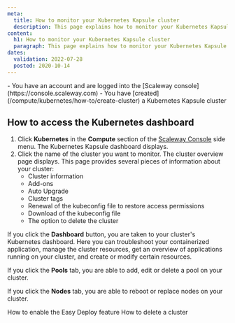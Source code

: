 ```yaml
---
meta:
  title: How to monitor your Kubernetes Kapsule cluster
  description: This page explains how to monitor your Kubernetes Kapsule cluster
content:
  h1: How to monitor your Kubernetes Kapsule cluster
  paragraph: This page explains how to monitor your Kubernetes Kapsule cluster
dates:
  validation: 2022-07-28
  posted: 2020-10-14
---
```


<Macro id="iam-requirements" />

<Message type="requirement">
  - You have an account and are logged into the [Scaleway console](https://console.scaleway.com) 
  - You have [created](/compute/kubernetes/how-to/create-cluster) a Kubernetes Kapsule cluster
</Message>

## How to access the Kubernetes dashboard

1. Click **Kubernetes** in the **Compute** section of the [Scaleway Console](https://console.scaleway.com) side menu. The Kubernetes Kapsule dashboard displays.
2. Click the name of the cluster you want to monitor. The cluster overview page displays.  This page provides several pieces of information about your cluster:
    * Cluster information
    * Add-ons
    * Auto Upgrade
    * Cluster tags
    * Renewal of the kubeconfig file to restore access permissions
    * Download of the kubeconfig file
    * The option to delete the cluster

If you click the **Dashboard** button, you are taken to your cluster's Kubernetes dashboard. Here you can troubleshoot your containerized application, manage the cluster resources, get an overview of applications running on your cluster, and create or modify certain resources.

If you click the **Pools** tab, you are able to add, edit or delete a pool on your cluster.

<Lightbox src="scaleway-kapsule_pools.webp" alt="" />

If you click the **Nodes** tab, you are able to reboot or replace nodes on your cluster.

<Lightbox src="scaleway-kapsule_nodes.webp" alt="" />


<Navigation title="See Also">
  <PreviousButton to="/compute/kubernetes/how-to/enable-easy-deploy/">How to enable the Easy Deploy feature</PreviousButton>
  <NextButton to="/compute/kubernetes/how-to/delete-cluster">How to delete a cluster</NextButton>
</Navigation>
